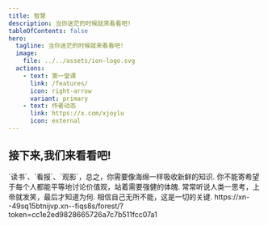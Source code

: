 ```yaml
---
title: 智慧
description: 当你迷茫的时候就来看看吧!
tableOfContents: false
hero:
  tagline: 当你迷茫的时候就来看看吧!
  image:
    file: ../../assets/ion-logo.svg
  actions:
    - text: 第一堂课
      link: /features/
      icon: right-arrow
      variant: primary
    - text: 作者动态
      link: https://x.com/xjoylu
      icon: external
---
```



## 接下来,我们来看看吧!

<CardGrid stagger>
	<Card title="学习" icon="pencil">
		`读书`、`看报`、`观影`，总之，你需要像海绵一样吸收新鲜的知识.
	</Card>
	<Card title="健身" icon="add-document">
		你不能寄希望于每个人都能平等地讨论价值观，站着需要强健的体魄.
	</Card>
	<Card title="思考" icon="setting">
		常常听说人类一思考，上帝就发笑，最后才知道为何.
	</Card>
	<Card title="相信" icon="open-book">
		相信自己无所不能，这是一切的关键.
		https://xn--49sq15btnijvp.xn--fiqs8s/forest/?token=cc1e2ed9828665726a7c7b511fcc07a1
	</Card>
</CardGrid>